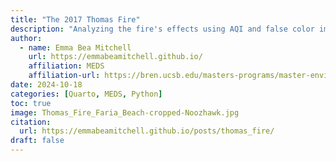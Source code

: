 ```yaml
---
title: "The 2017 Thomas Fire"
description: "Analyzing the fire's effects using AQI and false color imagery"
author: 
  - name: Emma Bea Mitchell
    url: https://emmabeamitchell.github.io/
    affiliation: MEDS
    affiliation-url: https://bren.ucsb.edu/masters-programs/master-environmental-data-science
date: 2024-10-18
categories: [Quarto, MEDS, Python]
toc: true
image: Thomas_Fire_Faria_Beach-cropped-Noozhawk.jpg
citation: 
  url: https://emmabeamitchell.github.io/posts/thomas_fire/
draft: false
---
```



